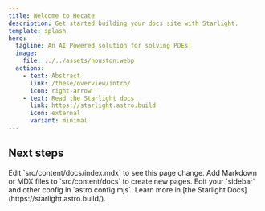 ```yaml
---
title: Welcome to Hecate
description: Get started building your docs site with Starlight.
template: splash
hero:
  tagline: An AI Powered solution for solving PDEs!
  image:
    file: ../../assets/houston.webp
  actions:
    - text: Abstract
      link: /these/overview/intro/
      icon: right-arrow
    - text: Read the Starlight docs
      link: https://starlight.astro.build
      icon: external
      variant: minimal
---
```




## Next steps

<CardGrid stagger>
	<Card title="Update content" icon="pencil">
		Edit `src/content/docs/index.mdx` to see this page change.
	</Card>
	<Card title="Add new content" icon="add-document">
		Add Markdown or MDX files to `src/content/docs` to create new pages.
	</Card>
	<Card title="Configure your site" icon="setting">
		Edit your `sidebar` and other config in `astro.config.mjs`.
	</Card>
	<Card title="Read the docs" icon="open-book">
		Learn more in [the Starlight Docs](https://starlight.astro.build/).
	</Card>
</CardGrid>
